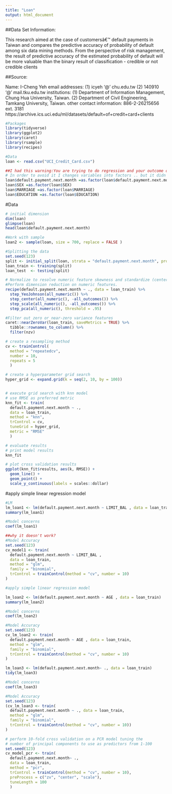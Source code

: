 ```yaml
---
title: "Loan"
output: html_document
---
```


##Data Set Information:

This research aimed at the case of customersâ€™ default payments in Taiwan and compares the predictive accuracy of probability of default among six data mining methods. From the perspective of risk management, the result of predictive accuracy of the estimated probability of default will be more valuable than the binary result of classification - credible or not credible clients

##Source:

Name: I-Cheng Yeh
email addresses: (1) icyeh '@' chu.edu.tw (2) 140910 '@' mail.tku.edu.tw
institutions: (1) Department of Information Management, Chung Hua University, Taiwan. (2) Department of Civil Engineering, Tamkang University, Taiwan.
other contact information: 886-2-26215656 ext. 3181
https://archive.ics.uci.edu/ml/datasets/default+of+credit+card+clients

```r
#Packages 
library(tidyverse)
library(ggplot2)
library(caret)
library(rsample)
library(recipes)

#Data
loan <- read.csv("UCI_Credit_Card.csv")

##I had this warning:You are trying to do regression and your outcome only has two possible values Are you trying to do classification? If so, use a 2 level factor as your outcome column##
# In order to avoid it I changes variables into factors .. but it didn't work
loan$default.payment.next.month =as.factor(loan$default.payment.next.month)
loan$SEX =as.factor(loan$SEX)
loan$MARRIAGE =as.factor(loan$MARRIAGE)
loan$EDUCATION =as.factor(loan$EDUCATION)
```

#Data 

```r
# initial dimension
dim(loan)
glimpse(loan)
head(loan$default.payment.next.month)
```
```r
#Work with sample
loan2 <- sample(loan, size = 700, replace = FALSE ) 

#Splitting the data
set.seed(123)
split <- initial_split(loan, strata = "default.payment.next.month", prop = 0.7)
loan_train <- training(split)
loan_test  <- testing(split)

```


```r
# Normalize to resolve numeric feature skewness and standardize (center and scale) numeric features
#Perform dimension reduction on numeric features.
recipe(default.payment.next.month ~ ., data = loan_train) %>%
  step_YeoJohnson(all_numeric()) %>% 
  step_center(all_numeric(), -all_outcomes()) %>%
  step_scale(all_numeric(), -all_outcomes()) %>% 
  step_pca(all_numeric(), threshold = .95)
```

```r
#Filter out zero or near-zero variance features
caret::nearZeroVar(loan_train, saveMetrics = TRUE) %>% 
  tibble::rownames_to_column() %>% 
  filter(nzv)
```



```r

# create a resampling method
cv <- trainControl(
  method = "repeatedcv", 
  number = 10, 
  repeats = 5
  )

# create a hyperparameter grid search
hyper_grid <- expand.grid(k = seq(2, 10, by = 100))


# execute grid search with knn model
# use RMSE as preferred metric
knn_fit <- train(
  default.payment.next.month ~ ., 
  data = loan_train, 
  method = "knn", 
  trControl = cv, 
  tuneGrid = hyper_grid,
  metric = "RMSE"
  )

# evaluate results
# print model results
knn_fit
```

```r
# plot cross validation results
ggplot(knn_fit$results, aes(k, RMSE)) + 
  geom_line() +
  geom_point() +
  scale_y_continuous(labels = scales::dollar)

```


#apply simple linear regression model
```r

#LM
lm_loan1 <- lm(default.payment.next.month ~ LIMIT_BAL , data = loan_train)
summary(lm_loan1)

#Model concerns
coef(lm_loan1)

##why it doesn't work?
#Model Accuracy
set.seed(123)
cv_model1 <- train(
  default.payment.next.month ~ LIMIT_BAL ,
  data = loan_train, 
  method = "glm",
  family = "binomial",
  trControl = trainControl(method = "cv", number = 10)
)

```

```r
#apply simple linear regression model

lm_loan2 <- lm(default.payment.next.month ~ AGE , data = loan_train)
summary(lm_loan2)

#Model concerns
coef(lm_loan2)

#Model Accuracy
set.seed(123)
cv_lm_loan2 <- train(
  default.payment.next.month ~ AGE , data = loan_train, 
  method = "glm",
  family = "binomial",
  trControl = trainControl(method = "cv", number = 10)
)
```
```r
lm_loan3 <- lm(default.payment.next.month~ ., data = loan_train)
tidy(lm_loan3)

#Model concerns
coef(lm_loan3)

#Model Accuracy
set.seed(123)
(cv_lm_loan3 <- train(
  default.payment.next.month ~ ., data = loan_train, 
  method = "glm",
  family = "binomial",
  trControl = trainControl(method = "cv", number = 10))
)
```

```r
# perform 10-fold cross validation on a PCR model tuning the 
# number of principal components to use as predictors from 1-100
set.seed(123)
cv_model_pcr <- train(
  default.payment.next.month~ .,
  data = loan_train, 
  method = "pcr",
  trControl = trainControl(method = "cv", number = 10),
  preProcess = c("zv", "center", "scale"),
  tuneLength = 100
  )
```


